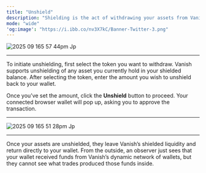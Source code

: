 ```yaml
---
title: "Unshield"
description: "Shielding is the act of withdrawing your assets from Vanish’s shielded pool. "
mode: "wide"
'og:image': "https://i.ibb.co/nv3X7kC/Banner-Twitter-3.png"
---
```


![2025 09 165 57 44pm Jp](/images/2025-09-165.57.44pm.jpg)

---

To initiate unshielding, first select the token you want to withdraw. Vanish supports unshielding of any asset you currently hold in your shielded balance. After selecting the token, enter the amount you wish to unshield back to your wallet.

Once you’ve set the amount, click the **Unshield** button to proceed. Your connected browser wallet will pop up, asking you to approve the transaction.

---

![2025 09 165 51 28pm Jp](/images/2025-09-165.51.28pm.jpg)

---

Once your assets are unshielded, they leave Vanish’s shielded liquidity and return directly to your wallet. From the outside, an observer just sees that your wallet received funds from Vanish’s dynamic network of wallets, but they cannot see what trades produced those funds inside.